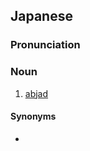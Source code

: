 ==Japanese==
{{ja-kanjitab|し|いん|もん|k3=も|じ|yomi=on}}

===Pronunciation===
{{ja-pron|しいん もじ|y=on}}

===Noun===
{{ja-noun|し.いん も.じ}}

# [[abjad]]

====Synonyms====
* {{ja-r|アブジャド}}
